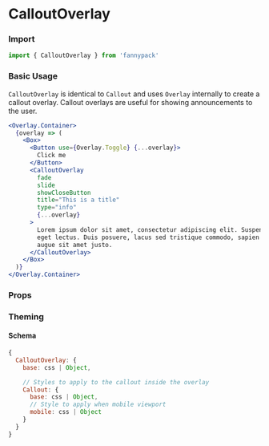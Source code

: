 
# CalloutOverlay

### Import

```jsx
import { CalloutOverlay } from 'fannypack'
```

### Basic Usage

`CalloutOverlay` is identical to `Callout` and uses `Overlay` internally to create a callout overlay. Callout overlays are useful for showing announcements to the user.

```.jsx
<Overlay.Container>
  {overlay => (
    <Box>
      <Button use={Overlay.Toggle} {...overlay}>
        Click me
      </Button>
      <CalloutOverlay
        fade
        slide
        showCloseButton
        title="This is a title"
        type="info"
        {...overlay}
      >
        Lorem ipsum dolor sit amet, consectetur adipiscing elit. Suspendisse diam ipsum, cursus id placerat congue, ultrices
        eget lectus. Duis posuere, lacus sed tristique commodo, sapien turpis mollis nunc, vestibulum consectetur lectus
        augue sit amet justo.
      </CalloutOverlay>
    </Box>
  )}
</Overlay.Container>
```

### Props

<PropsTable component={CalloutOverlay} />

### Theming

#### Schema

```jsx
{
  CalloutOverlay: {
    base: css | Object,

    // Styles to apply to the callout inside the overlay
    Callout: {
      base: css | Object,
      // Style to apply when mobile viewport
      mobile: css | Object
    }
  }
}
```
